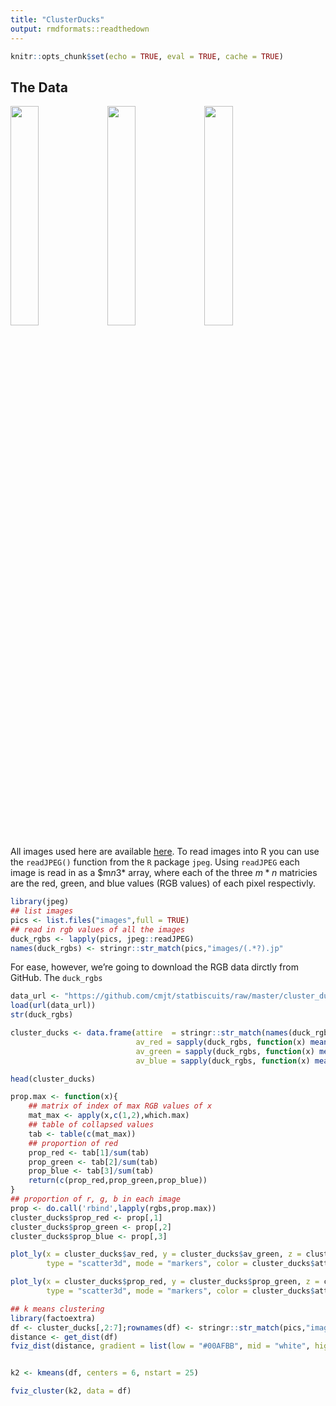 ```yaml
---
title: "ClusterDucks"
output: rmdformats::readthedown
---
```


```r
knitr::opts_chunk$set(echo = TRUE, eval = TRUE, cache = TRUE)
```

## The Data

![](https://raw.githubusercontent.com/cmjt/statbiscuits/master/cluster_ducks/images/blue_flowers-2.jpg){width=30%} ![](https://raw.githubusercontent.com/cmjt/statbiscuits/master/cluster_ducks/images/patterns-2.jpg){width=30%} ![](https://raw.githubusercontent.com/cmjt/statbiscuits/master/cluster_ducks/images/bridal-1.jpg){width=30%}


All images used here are available [here](https://github.com/cmjt/statbiscuits/tree/master/cluster_ducks/images). To read images into R you can use the `readJPEG()` function from the `R` package `jpeg`. Using `readJPEG` each image is read in as a $m*n*3* array, where each of the three $m*n$ matricies are the red, green, and blue values (RGB values) of each pixel respectivly. 


```r
library(jpeg) 
## list images
pics <- list.files("images",full = TRUE)
## read in rgb values of all the images
duck_rgbs <- lapply(pics, jpeg::readJPEG)
names(duck_rgbs) <- stringr::str_match(pics,"images/(.*?).jp"
```

For ease, however, we're going to download the RGB data dirctly from GitHub. The `duck_rgbs` 

```r
data_url <- "https://github.com/cmjt/statbiscuits/raw/master/cluster_ducks/duck_rgbs.RData"
load(url(data_url))
str(duck_rgbs)
```


```r
cluster_ducks <- data.frame(attire  = stringr::str_match(names(duck_rgbs),"(.*?)-")[,2],
                            av_red = sapply(duck_rgbs, function(x) mean(c(x[,,1]))),
                            av_green = sapply(duck_rgbs, function(x) mean(c(x[,,2]))),
                            av_blue = sapply(duck_rgbs, function(x) mean(c(x[,,3]))))

head(cluster_ducks)
```

```r
prop.max <- function(x){
    ## matrix of index of max RGB values of x
    mat_max <- apply(x,c(1,2),which.max)
    ## table of collapsed values
    tab <- table(c(mat_max))
    ## proportion of red
    prop_red <- tab[1]/sum(tab)
    prop_green <- tab[2]/sum(tab)
    prop_blue <- tab[3]/sum(tab)
    return(c(prop_red,prop_green,prop_blue))
}
## proportion of r, g, b in each image
prop <- do.call('rbind',lapply(rgbs,prop.max))
cluster_ducks$prop_red <- prop[,1]
cluster_ducks$prop_green <- prop[,2]
cluster_ducks$prop_blue <- prop[,3]
```

```r
plot_ly(x = cluster_ducks$av_red, y = cluster_ducks$av_green, z = cluster_ducks$av_blue,
        type = "scatter3d", mode = "markers", color = cluster_ducks$attire)
```


```r
plot_ly(x = cluster_ducks$prop_red, y = cluster_ducks$prop_green, z = cluster_ducks$prop_blue,
        type = "scatter3d", mode = "markers", color = cluster_ducks$attire)
```

```r
## k means clustering
library(factoextra)
df <- cluster_ducks[,2:7];rownames(df) <- stringr::str_match(pics,"images/(.*?).jp")[,2]
distance <- get_dist(df)
fviz_dist(distance, gradient = list(low = "#00AFBB", mid = "white", high = "#FC4E07"))


k2 <- kmeans(df, centers = 6, nstart = 25)

fviz_cluster(k2, data = df)
```